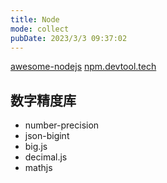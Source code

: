 ```yaml
---
title: Node
mode: collect
pubDate: 2023/3/3 09:37:02
---
```


[awesome-nodejs](https://github.com/sindresorhus/awesome-nodejs)
[npm.devtool.tech](https://npm.devtool.tech/)

## 数字精度库

- number-precision
- json-bigint
- big.js
- decimal.js
- mathjs